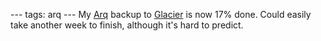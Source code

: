 ---
tags: arq
---
My [[Arq]] backup to [[Glacier]] is now 17% done. Could easily take another week to finish, although it's hard to predict.
